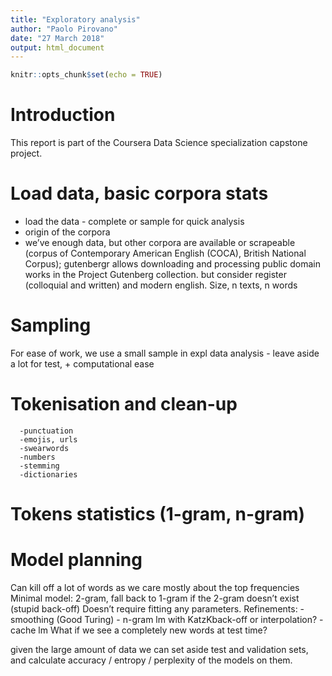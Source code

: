 ```yaml
---
title: "Exploratory analysis"
author: "Paolo Pirovano"
date: "27 March 2018"
output: html_document
---
```


```r
knitr::opts_chunk$set(echo = TRUE)
```

# Introduction
This report is part of the Coursera Data Science specialization capstone project. 

# Load data, basic corpora stats
- load the data - complete or sample for quick analysis
- origin of the corpora
- we've enough data, but other corpora are available or scrapeable (corpus of Contemporary American English (COCA), British National Corpus); gutenbergr allows downloading and processing public domain works in the Project Gutenberg collection. but consider register (colloquial and written) and modern english.
Size, n texts, n words

# Sampling
For ease of work, we use a small sample in expl data analysis - leave aside a lot for test, + computational ease

# Tokenisation and clean-up
      -punctuation
      -emojis, urls
      -swearwords
      -numbers
      -stemming
      -dictionaries

# Tokens statistics (1-gram, n-gram)

# Model planning
Can kill off a lot of words as we care mostly about the top frequencies
Minimal model: 2-gram, fall back to 1-gram if the 2-gram doesn't exist (stupid back-off)
Doesn't require fitting any parameters.
Refinements: - smoothing (Good Turing)
             - n-gram lm with KatzKback-off or interpolation?
             - cache lm
What if we see a completely new words at test time? 

given the large amount of data we can set aside test and validation sets, and calculate accuracy / entropy / perplexity of the models on them.
